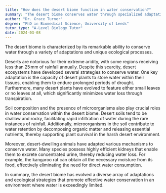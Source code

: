 ```yaml
---
title: "How does the desert biome function in water conservation?"
summary: "The desert biome conserves water through specialized adaptations and distinct ecological processes, enabling organisms to thrive in arid conditions while efficiently managing limited water resources."
author: "Dr. Grace Turner"
degree: "PhD in Biomedical Science, University of Leeds"
tutor_type: "A-Level Biology Tutor"
date: 2024-03-08
---
```


The desert biome is characterized by its remarkable ability to conserve water through a variety of adaptations and unique ecological processes.

Deserts are notorious for their extreme aridity, with some regions receiving less than $25 \, \text{mm}$ of rainfall annually. Despite this scarcity, desert ecosystems have developed several strategies to conserve water. One key adaptation is the capacity of desert plants to store water within their tissues, enabling them to endure prolonged periods of drought. Furthermore, many desert plants have evolved to feature either small leaves or no leaves at all, which significantly minimizes water loss through transpiration.

Soil composition and the presence of microorganisms also play crucial roles in water conservation within the desert biome. Desert soils tend to be shallow and rocky, facilitating rapid infiltration of water during the rare instances of rainfall. Additionally, microorganisms in the soil contribute to water retention by decomposing organic matter and releasing essential nutrients, thereby supporting plant survival in the harsh desert environment.

Moreover, desert-dwelling animals have adapted various mechanisms to conserve water. Many species possess highly efficient kidneys that enable them to excrete concentrated urine, thereby reducing water loss. For example, the kangaroo rat can obtain all the necessary moisture from its food, effectively eliminating the need for direct water consumption.

In summary, the desert biome has evolved a diverse array of adaptations and ecological strategies that promote effective water conservation in an environment where water is exceedingly limited.
    